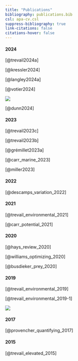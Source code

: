 ```yaml
---
title: "Publications"
bibliography: publications.bib
csl: apa-cv.csl
suppress-bibliography: true
link-citations: false
citations-hover: false
---
```



#### 2024

[@trevail2024a]

[@kressler2024]

[@langley2024a]

[@votier2024]

::: column-margin
![](images/JAB_COVER_Sep-Oct-2024.jpg)
:::

[@dunn2024]

#### 2023

[@trevail2023c]

[@trevail2023b]

[@grémillet2023a]

[@carr_marine_2023]

[@miller2023]

#### 2022

[@descamps_variation_2022]

#### 2021

[@trevail_environmental_2021]

[@carr_potential_2021]

#### 2020

[@hays_review_2020]

[@williams_optimizing_2020]

[@busdieker_prey_2020]

#### 2019

[@trevail_environmental_2019]

[@trevail_environmental_2019-1]

::: column-margin
![](images/OIKOSCover_April2019.jpg)
:::

#### 2017

[@provencher_quantifying_2017]

#### 2015

[@trevail_elevated_2015]
